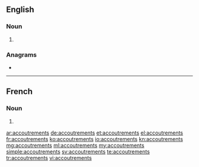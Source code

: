 ==English==

===Noun===
{{head|en|noun plural form}}

# {{label|en|more common in the plural}} {{plural of|accoutrement|lang=en}}

===Anagrams===
* {{l|en|accouterments}}

----

==French==

===Noun===
{{head|fr|noun plural form|g=m}}

# {{plural of|accoutrement|lang=fr}}

[[ar:accoutrements]]
[[de:accoutrements]]
[[et:accoutrements]]
[[el:accoutrements]]
[[fr:accoutrements]]
[[ko:accoutrements]]
[[io:accoutrements]]
[[kn:accoutrements]]
[[mg:accoutrements]]
[[ml:accoutrements]]
[[my:accoutrements]]
[[simple:accoutrements]]
[[sv:accoutrements]]
[[te:accoutrements]]
[[tr:accoutrements]]
[[vi:accoutrements]]